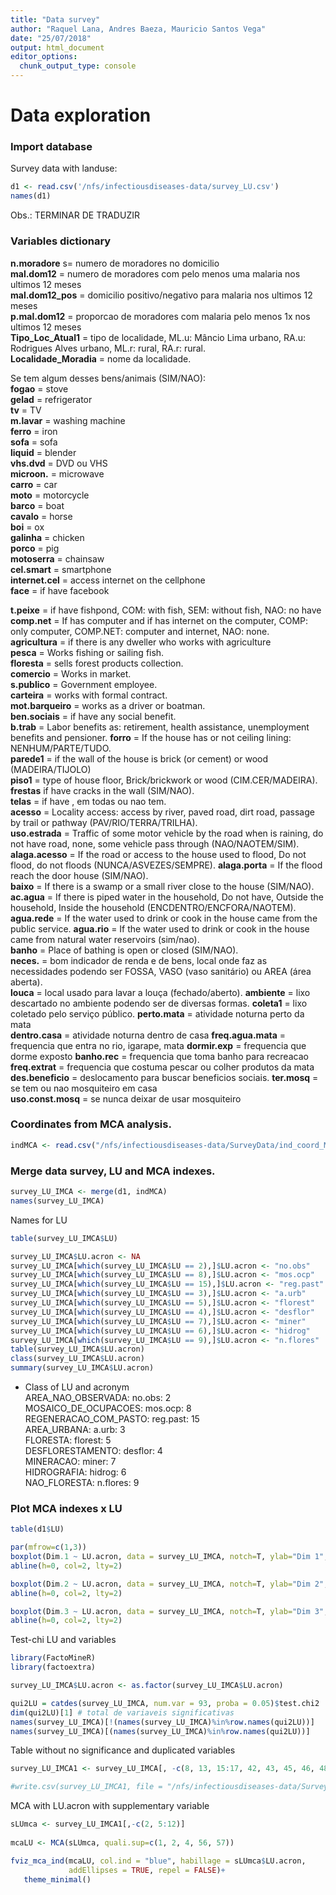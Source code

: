 ```yaml
---
title: "Data survey"
author: "Raquel Lana, Andres Baeza, Mauricio Santos Vega"
date: "25/07/2018"
output: html_document
editor_options: 
  chunk_output_type: console
---
```


# Data exploration

### Import database

Survey data with landuse:
```r
d1 <- read.csv('/nfs/infectiousdiseases-data/survey_LU.csv')
names(d1)

```

Obs.: TERMINAR DE TRADUZIR

### Variables dictionary
**n.moradore** s= numero de moradores no domicilio  
**mal.dom12** = numero de moradores com pelo menos uma malaria nos ultimos 12 meses  
**mal.dom12_pos** = domicilio positivo/negativo para malaria nos ultimos 12 meses  
**p.mal.dom12** = proporcao de moradores com malaria pelo menos 1x nos ultimos 12 meses  
**Tipo_Loc_Atual1** = tipo de localidade, ML.u: Mâncio Lima urbano, RA.u: Rodrigues Alves urbano, ML.r: rural, RA.r: rural.  
**Localidade_Moradia** = nome da localidade.      

Se tem algum desses bens/animais (SIM/NAO):  
**fogao** = stove                
**gelad** = refrigerator              
**tv** =  TV                 
**m.lavar** = washing machine            
**ferro** = iron  
**sofa** = sofa  
**liquid** =  blender  
**vhs.dvd** = DVD ou VHS            
**microon.** =  microwave           
**carro** = car               
**moto** =  motorcycle  
**barco** = boat              
**cavalo** =  horse  
**boi** = ox  
**galinha** = chicken  
**porco** = pig              
**motoserra** = chainsaw  
**cel.smart** = smartphone  
**internet.cel** = access internet on the cellphone    
**face** =  if have facebook              

**t.peixe** = if have fishpond, COM: with fish, SEM: without fish, NAO: no have  
**comp.net** = If has computer and if has internet on the computer, COMP: only computer, COMP.NET: computer and internet, NAO: none.  
**agricultura** = if there is any dweller who works with agriculture  
**pesca** = Works fishing or sailing fish.               
**floresta** =  sells forest products collection.  
**comercio** =  Works in market.  
**s.publico** = Government employee.  
**carteira** =  works with formal contract.            
**mot.barqueiro** = works as a driver or boatman.  
**ben.sociais** = if have any social benefit.  
**b.trab** =  Labor benefits as: retirement, health assistance, unemployment benefits and pensioner.
**forro** = If the house has or not ceiling lining: NENHUM/PARTE/TUDO.     
**parede1** = if the wall of the house is brick (or cement) or wood (MADEIRA/TIJOLO)  
**piso1** = type of house floor, Brick/brickwork or wood (CIM.CER/MADEIRA).  
**frestas** if have cracks in the wall (SIM/NAO).  
**telas** = if have , em todas ou nao tem.  
**acesso** = Locality access: access by river, paved road, dirt road, passage by trail or pathway (PAV/RIO/TERRA/TRILHA).      
**uso.estrada** = Traffic of some motor vehicle by the road when is raining, do not have road, none, some vehicle pass through (NAO/NAOTEM/SIM).    
**alaga.acesso** = If the road or access to the house used to flood, Do not flood, do not floods (NUNCA/ASVEZES/SEMPRE). 
**alaga.porta** = If the flood reach the door house (SIM/NAO).   
**baixo** = If there is a swamp or a small river close to the house (SIM/NAO).  
**ac.agua** = If there is piped water in the household, Do not have, Outside the household, Inside the household (ENCDENTRO/ENCFORA/NAOTEM).  
**agua.rede** = If the water used to drink or cook in the house came from the public service.
**agua.rio** = If the water used to drink or cook in the house came from natural water reservoirs (sim/nao).   
**banho** = Place of bathing is open or closed (SIM/NAO).  
**neces.** = bom indicador de renda e de bens, local onde faz as necessidades podendo ser FOSSA, VASO (vaso sanitário) ou AREA (área aberta).  
**louca** = local usado para lavar a louça (fechado/aberto).
**ambiente** = lixo descartado no ambiente podendo ser de diversas formas.
**coleta1** = lixo coletado pelo serviço público.
**perto.mata** = atividade noturna perto da mata  
**dentro.casa** = atividade noturna dentro de casa
**freq.agua.mata** = frequencia que entra no rio, igarape, mata
**dormir.exp** = frequencia que dorme exposto
**banho.rec** = frequencia que toma banho para recreacao
**freq.extrat** = frequencia que costuma pescar ou colher produtos da mata
**des.beneficio** = deslocamento para buscar beneficios sociais.
**ter.mosq** = se tem ou nao mosquiteiro em casa  
**uso.const.mosq** = se nunca deixar de usar mosquiteiro  


### Coordinates from MCA analysis.
```r
indMCA <- read.csv("/nfs/infectiousdiseases-data/SurveyData/ind_coord_MCA_final.csv")

```

### Merge data survey, LU and MCA indexes.
```r
survey_LU_IMCA <- merge(d1, indMCA) 
names(survey_LU_IMCA)

```

Names for LU
```r
table(survey_LU_IMCA$LU)

survey_LU_IMCA$LU.acron <- NA
survey_LU_IMCA[which(survey_LU_IMCA$LU == 2),]$LU.acron <- "no.obs" 
survey_LU_IMCA[which(survey_LU_IMCA$LU == 8),]$LU.acron <- "mos.ocp" 
survey_LU_IMCA[which(survey_LU_IMCA$LU == 15),]$LU.acron <- "reg.past" 
survey_LU_IMCA[which(survey_LU_IMCA$LU == 3),]$LU.acron <- "a.urb"  
survey_LU_IMCA[which(survey_LU_IMCA$LU == 5),]$LU.acron <- "florest" 
survey_LU_IMCA[which(survey_LU_IMCA$LU == 4),]$LU.acron <- "desflor" 
survey_LU_IMCA[which(survey_LU_IMCA$LU == 7),]$LU.acron <- "miner" 
survey_LU_IMCA[which(survey_LU_IMCA$LU == 6),]$LU.acron <- "hidrog" 
survey_LU_IMCA[which(survey_LU_IMCA$LU == 9),]$LU.acron <- "n.flores" 
table(survey_LU_IMCA$LU.acron)
class(survey_LU_IMCA$LU.acron)
summary(survey_LU_IMCA$LU.acron)

```

- Class of LU and acronym  
AREA_NAO_OBSERVADA: no.obs: 2  
MOSAICO_DE_OCUPACOES: mos.ocp: 8  
REGENERACAO_COM_PASTO: reg.past: 15  
AREA_URBANA: a.urb: 3  
FLORESTA: florest: 5  
DESFLORESTAMENTO: desflor: 4  
MINERACAO: miner: 7  
HIDROGRAFIA: hidrog: 6  
NAO_FLORESTA: n.flores: 9  


### Plot MCA indexes x LU
```r
table(d1$LU)

par(mfrow=c(1,3))
boxplot(Dim.1 ~ LU.acron, data = survey_LU_IMCA, notch=T, ylab="Dim 1", las = 2)
abline(h=0, col=2, lty=2)

boxplot(Dim.2 ~ LU.acron, data = survey_LU_IMCA, notch=T, ylab="Dim 2", las = 2)
abline(h=0, col=2, lty=2)

boxplot(Dim.3 ~ LU.acron, data = survey_LU_IMCA, notch=T, ylab="Dim 3", las = 2)
abline(h=0, col=2, lty=2)

```

Test-chi LU and variables
```r
library(FactoMineR)
library(factoextra)

survey_LU_IMCA$LU.acron <- as.factor(survey_LU_IMCA$LU.acron)

qui2LU = catdes(survey_LU_IMCA, num.var = 93, proba = 0.05)$test.chi2
dim(qui2LU)[1] # total de variaveis significativas
names(survey_LU_IMCA)[!(names(survey_LU_IMCA)%in%row.names(qui2LU))]
names(survey_LU_IMCA)[(names(survey_LU_IMCA)%in%row.names(qui2LU))]

```

Table without no significance and duplicated variables
```r
survey_LU_IMCA1 <- survey_LU_IMCA[, -c(8, 13, 15:17, 42, 43, 45, 46, 48, 76:92)]

#write.csv(survey_LU_IMCA1, file = "/nfs/infectiousdiseases-data/SurveyData/variables_LU.csv", row.names = F)
```

MCA with LU.acron with supplementary variable
```r
sLUmca <- survey_LU_IMCA1[,-c(2, 5:12)]
 
mcaLU <- MCA(sLUmca, quali.sup=c(1, 2, 4, 56, 57))

fviz_mca_ind(mcaLU, col.ind = "blue", habillage = sLUmca$LU.acron,
             addEllipses = TRUE, repel = FALSE)+
   theme_minimal()

```

